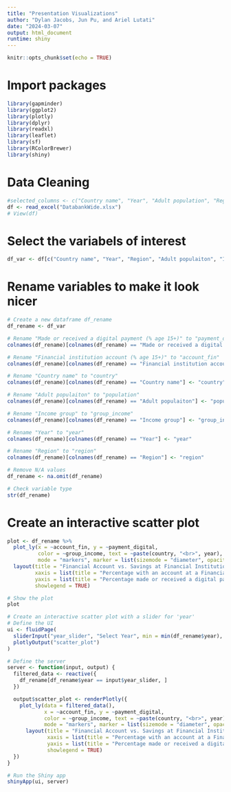 ```yaml
---
title: "Presentation Visualizations"
author: "Dylan Jacobs, Jun Pu, and Ariel Lutati"
date: "2024-03-07"
output: html_document
runtime: shiny
---
```


```r
knitr::opts_chunk$set(echo = TRUE)
```

# Import packages
```r
library(gapminder)
library(ggplot2)
library(plotly)
library(dplyr)
library(readxl)
library(leaflet)
library(sf)
library(RColorBrewer)
library(shiny)
```

# Data Cleaning

```r
#selected_columns <- c("Country name", "Year", "Adult population", "Region", "Income group", "Saved at a financial institution (% age 15+)")
df <- read_excel("DatabankWide.xlsx")
# View(df)
```

# Select the variabels of interest
```r
df_var <- df[c("Country name", "Year", "Region", "Adult populaiton", "Income group", "Made or received a digital payment (% age 15+)", "Financial institution account (% age 15+)")]
```

# Rename variables to make it look nicer
```r
# Create a new dataframe df_rename
df_rename <- df_var

# Rename "Made or received a digital payment (% age 15+)" to "payment_digital"
colnames(df_rename)[colnames(df_rename) == "Made or received a digital payment (% age 15+)"] <- "payment_digital"

# Rename "Financial institution account (% age 15+)" to "account_fin"
colnames(df_rename)[colnames(df_rename) == "Financial institution account (% age 15+)"] <- "account_fin"

# Rename "Country name" to "country"
colnames(df_rename)[colnames(df_rename) == "Country name"] <- "country"

# Rename "Adult populaiton" to "population"
colnames(df_rename)[colnames(df_rename) == "Adult populaiton"] <- "population"

# Rename "Income group" to "group_income"
colnames(df_rename)[colnames(df_rename) == "Income group"] <- "group_income"

# Rename "Year" to "year"
colnames(df_rename)[colnames(df_rename) == "Year"] <- "year"

# Rename "Region" to "region"
colnames(df_rename)[colnames(df_rename) == "Region"] <- "region"

# Remove N/A values
df_rename <- na.omit(df_rename)

```

```r
# Check variable type
str(df_rename)
```

# Create an interactive scatter plot
```r
plot <- df_rename %>%
  plot_ly(x = ~account_fin, y = ~payment_digital, 
          color = ~group_income, text = ~paste(country, "<br>", year),
          mode = "markers", marker = list(sizemode = "diameter", opacity = 0.6)) %>%
  layout(title = "Financial Account vs. Savings at Financial Institution",
         xaxis = list(title = "Percentage with an account at a Financial Institution"),
         yaxis = list(title = "Percentage made or received a digital payment"),
         showlegend = TRUE)

# Show the plot
plot

```

```r
# Create an interactive scatter plot with a slider for 'year'
# Define the UI
ui <- fluidPage(
  sliderInput("year_slider", "Select Year", min = min(df_rename$year), max = max(df_rename$year), value = min(df_rename$year), step = 1),
  plotlyOutput("scatter_plot")
)

# Define the server
server <- function(input, output) {
  filtered_data <- reactive({
    df_rename[df_rename$year == input$year_slider, ]
  })

  output$scatter_plot <- renderPlotly({
    plot_ly(data = filtered_data(),
            x = ~account_fin, y = ~payment_digital,
            color = ~group_income, text = ~paste(country, "<br>", year),
            mode = "markers", marker = list(sizemode = "diameter", opacity = 0.6)) %>%
      layout(title = "Financial Account vs. Savings at Financial Institution",
             xaxis = list(title = "Percentage with an account at a Financial Institution"),
             yaxis = list(title = "Percentage made or received a digital payment"),
             showlegend = TRUE)
  })
}

# Run the Shiny app
shinyApp(ui, server)

```



